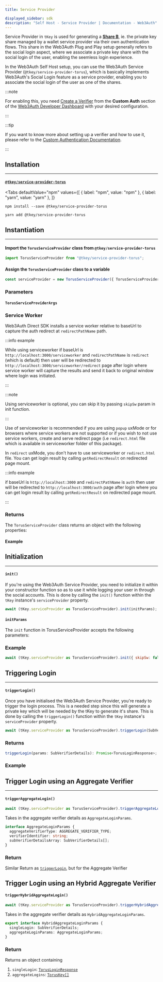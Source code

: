 ```yaml
---
title: Service Provider

displayed_sidebar: sdk
description: "Self Host - Service Provider | Documentation - Web3Auth"
---
```




Service Provider in `tKey` is used for generating a [**Share B**](./installation), ie. the private key share managed by a wallet service provider via
their own authentication flows. This share in the Web3Auth Plug and Play setup generally refers to the social login aspect, where we associate a
private key share with the social login of the user, enabling the seemless login experience.

In the Web3Auth Self Host setup, you can use the Web3Auth Service Provider (`@tkey/service-provider-torus`), which is basically implements Web3Auth's
Social Login feature as a service provider, enabling you to associate the social login of the user as one of the shares.

:::note

For enabling this, you need [Create a Verifier](/custom-authentication/verifiers) from the **Custom Auth** section of the
[Web3Auth Developer Dashboard](https://dashboard.web3auth.io/home/customauth) with your desired configuration.

:::

:::tip

If you want to know more about setting up a verifier and how to use it, please refer to the
[Custom Authentication Documentation](/custom-authentication).

:::

## Installation

---

#### [`@tkey/service-provider-torus`](https://npmjs.com/package/@tkey/service-provider-torus)

<Tabs
  defaultValue="npm"
  values={[
    { label: "npm", value: "npm" },
    { label: "yarn", value: "yarn" },
  ]}
>

<TabItem value="npm">

```shell
npm install --save @tkey/service-provider-torus
```

</TabItem>

<TabItem value="yarn">

```shell
yarn add @tkey/service-provider-torus
```

</TabItem>

</Tabs>

## Instantiation

---

#### Import the `TorusServiceProvider` class from `@tkey/service-provider-torus`

```javascript
import TorusServiceProvider from "@tkey/service-provider-torus";
```

#### Assign the `TorusServiceProvider` class to a variable

```javascript
const serviceProvider = new TorusServiceProvider({ TorusServiceProviderArgs });
```

### Parameters

#### `TorusServiceProviderArgs`

<ServiceProviderArg />

### Service Worker

Web3Auth Direct SDK installs a service worker relative to baseUrl to capture the auth redirect at `redirectPathName` path.

:::info example

While using serviceworker if baseUrl is `http://localhost:3000/serviceworker` and `redirectPathName` is `redirect` (which is default) then user will
be redirected to `http://localhost:3000/serviceworker/redirect` page after login where service worker will capture the results and send it back to
original window where login was initiated.

:::

:::note

Using serviceworker is optional, you can skip it by passing `skipSw` param in init function.

:::

Use of serviceworker is recommended if you are using `popup` uxMode or for browsers where service workers are not supported or if you wish to not use
service workers, create and serve redirect page (i.e `redirect.html` file which is available in serviceworker folder of this package).

In `redirect` uxMode, you don't have to use serviceworker or `redirect.html` file. You can get login result by calling `getRedirectResult` on
redirected page mount.

:::info example

if baseUrl is `http://localhost:3000` and `redirectPathName` is `auth` then user will be redirected to `http://localhost:3000/auth` page after login
where you can get login result by calling `getRedirectResult` on redirected page mount.

:::

### Returns

The `TorusServiceProvider` class returns an object with the following properties:

<ServiceProviderReturn />

#### Example

<ServiceProviderExample />

## Initialization

---

#### `init()`

If you're using the Web3Auth Service Provider, you need to initialize it within your constructor function so as to use it while logging your user in
through the social accounts. This is done by calling the `init()` function within the `tKey` instance's `serviceProvider` property.

```javascript
await (tKey.serviceProvider as TorusServiceProvider).init(initParams);
```

#### `initParams`

The `init` function in TorusServiceProvider accepts the following parameters:

<InitParams />

### Example

```js
await (tKey.serviceProvider as TorusServiceProvider).init({ skipSw: false });
```

## Triggering Login

---

#### `triggerLogin()`

Once you have initialised the Web3Auth Service Provider, you're ready to trigger the login process. This is a needed step since this will generate a
private key which will be needed by the tKey to generate it's share. This is done by calling the `triggerLogin()` function within the `tKey`
instance's `serviceProvider` property.

```javascript
await (tKey.serviceProvider as TorusServiceProvider).triggerLogin(SubVerifierDetails)
```

<SubVerifierDetails />

### Returns

```ts
triggerLogin(params: SubVerifierDetails): Promise<TorusLoginResponse>;
```

<TorusLoginResponse />

### Example

<TriggerLoginExample />

## Trigger Login using an Aggregate Verifier

---

#### `triggerAggregateLogin()`

```javascript
await (tKey.serviceProvider as TorusServiceProvider).triggerAggregateLogin(AggregateLoginParams)
```

Takes in the aggregate verifier details as `AggregateLoginParams`.

```ts
interface AggregateLoginParams {
  aggregateVerifierType: AGGREGATE_VERIFIER_TYPE;
  verifierIdentifier: string;
  subVerifierDetailsArray: SubVerifierDetails[];
}
```

### Return

Similar Return as [`triggerLogin`](#torusloginresponse), but for the Aggregate Verifier

## Trigger Login using an Hybrid Aggregate Verifier

#### `triggerHybridAggregateLogin()`

```javascript
await (tKey.serviceProvider as TorusServiceProvider).triggerHybridAggregateLogin(HybridAggregateLoginParams)
```

Takes in the aggregate verifier details as `HybridAggregateLoginParams`.

```ts
export interface HybridAggregateLoginParams {
  singleLogin: SubVerifierDetails;
  aggregateLoginParams: AggregateLoginParams;
}
```

### Return

Returns an object containing

1. `singleLogin`: [`TorusLoginResponse`](#torusloginresponse)
2. `aggregateLogins`: [`TorusKey[]`](#toruskey)
